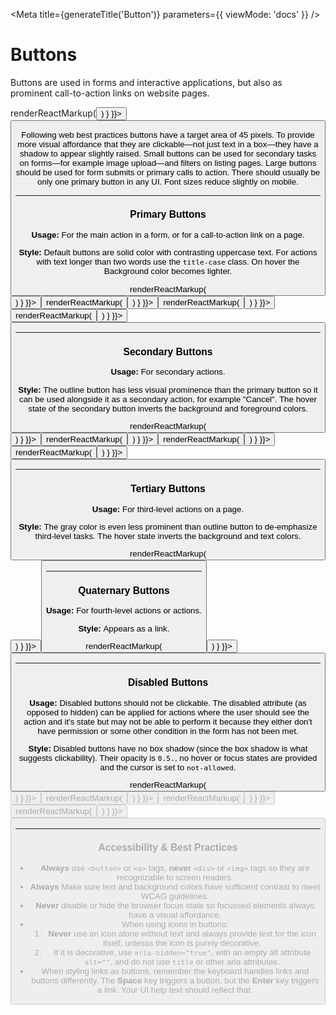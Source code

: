 
<Meta
  title={generateTitle('Button')}
  parameters={{
    viewMode: 'docs'
  }}
/>

# Buttons

Buttons are used in forms and interactive applications, but also as prominent call-to-action links on website pages.

<Canvas>
  <Story
		name="button-primary"
    parameters={{ docs: { transformSource: () => renderReactMarkup(<Button usage="" text="Button"/>) } }}>
      <Button usage="" text="Button" />
  </Story>
</Canvas>

Following web best practices buttons have a target area of 45 pixels. To provide more visual affordance that they are clickable—not just text in a box—they have a shadow to appear slightly raised. Small buttons can be used for secondary tasks on forms—for example image upload—and filters on listing pages. Large buttons should be used for form submits or primary calls to action. There should usually be only one  primary button in any UI. Font sizes reduce slightly on mobile.

<hr className="sp--top" />

### Primary Buttons

<div class="container">
	<div class="row">
    <div class="col-4">
			<p>
				<strong>Usage: </strong>For the main action in a form, or for a call-to-action link on a page.
			</p>
    </div>
    <div class="col-8">
			<p>
				<strong>Style: </strong>Default buttons are solid color with contrasting uppercase text. For actions with text longer than two words use the <code>title-case</code> class. On hover the Background color becomes lighter.
			</p>
    </div>
  </div>
</div>

<Canvas>
  <Story
    name="button-primary-c-primary"
    parameters={{ docs: { transformSource: () => renderReactMarkup(<Button usage="" text="Primary"/>) } }}>
      <Button usage="" text="Primary" />
  </Story>
  <Story
    name="button-primary-c-primary-alt"
    parameters={{ docs: { transformSource: () => renderReactMarkup(<Button usage="" theme="c-primary-alt" text="Primary"/>) } }}>
      <Button usage="" theme="c-primary-alt" text="Primary"/>
  </Story>
  <Story
    name="button-primary-c-highlight"
    parameters={{ docs: { transformSource: () => renderReactMarkup(<Button usage="" theme="c-highlight" text="Primary"/>) } }}>
      <Button usage="" theme="c-highlight" text="Primary"/>
  </Story>
  <Story
    name="button-primary-c-gray"
    parameters={{ docs: { transformSource: () => renderReactMarkup(<Button usage="" theme="c-gray-dark" text="Primary"/>) } }}>
      <Button usage="" theme="c-gray-dark" text="Primary"/>
  </Story>
  <Story story={stories.buttonCSS} />
</Canvas>

<hr className="sp--top" />

### Secondary Buttons

<div class="container">
	<div class="row">
    <div class="col-4">
			<p>
				<strong>Usage: </strong>For secondary actions.
			</p>
    </div>
    <div class="col-8">
			<p>
				<strong>Style: </strong>The outline button has less visual prominence than the primary button so it can be used alongside it as a secondary action, for example "Cancel". The hover state of the secondary button inverts the background and foreground colors.
			</p>
    </div>
  </div>
</div>

<Canvas>
  <Story
    name="button-secondary-c-primary"
    parameters={{ docs: { transformSource: () => renderReactMarkup(<Button usage="secondary" text="Secondary"/>) } }}>
      <Button usage="secondary" text="Secondary" />
  </Story>
  <Story
    name="button-secondary-c-primary-alt"
    parameters={{ docs: { transformSource: () => renderReactMarkup(<Button usage="secondary" theme="c-primary-alt" text="Secondary"/>) } }}>
      <Button usage="secondary" theme="c-primary-alt" text="Secondary"/>
  </Story>
  <Story
    name="button-secondary-c-highlight"
    parameters={{ docs: { transformSource: () => renderReactMarkup(<Button usage="secondary" theme="c-highlight" text="Secondary"/>) } }}>
      <Button usage="secondary" theme="c-highlight" text="Secondary"/>
  </Story>
  <Story
    name="button-secondary-c-gray"
    parameters={{ docs: { transformSource: () => renderReactMarkup(<Button usage="secondary" theme="c-gray-dark" text="Secondary"/>) } }}>
      <Button usage="secondary" theme="c-gray-dark" text="Secondary"/>
  </Story>
  <Story story={stories.buttonCSS2} />
</Canvas>

<hr className="sp--top" />

### Tertiary Buttons

<div class="container">
	<div class="row">
    <div class="col-4">
			<p>
				<strong>Usage: </strong>For third-level actions on a page.
			</p>
    </div>
    <div class="col-8">
			<p>
				<strong>Style: </strong>The gray color is even less prominent than outline button to de-emphasize third-level tasks. The hover state inverts the background and text colors.
			</p>
    </div>
  </div>
</div>

<Canvas>
  <Story
    name="button-tertiary"
    parameters={{ docs: { transformSource: () => renderReactMarkup(<Button usage="tertiary" text="Tertiary"/>) } }}>
      <Button usage="tertiary" text="Tertiary"/>
  </Story>
  <Story story={stories.buttonCSS3} />
</Canvas>

<hr className="sp--top" />

### Quaternary Buttons

<div class="container">
	<div class="row">
    <div class="col-4">
			<p>
				<strong>Usage: </strong>For fourth-level actions or actions.
			</p>
    </div>
    <div class="col-8">
			<p>
				<strong>Style: </strong>Appears as a link.
			</p>
    </div>
  </div>
</div>

<Canvas>
  <Story
    name="button-quaternary"
    parameters={{ docs: { transformSource: () => renderReactMarkup(<Button usage="quaternary" text="Quaternary" />) } }}>
      <Button usage="quaternary" text="Quaternary" />
  </Story>
  <Story story={stories.buttonCSS4} />
</Canvas>

<hr className="sp--top" />

### Disabled Buttons

<div class="container">
	<div class="row">
    <div class="col-6">
			<p>
				<strong>Usage: </strong>Disabled buttons should not be clickable. The disabled attribute (as opposed to hidden) can be applied for actions where the user should see the action and it's state but may not be able to perform it because they either don't have permission or some other condition in the form has not been met.
			</p>
    </div>
    <div class="col-6">
			<p>
				<strong>Style: </strong>Disabled buttons have no box shadow (since the box shadow is what suggests clickability). Their opacity is <code>0.5.</code>, no hover or focus states are provided and the cursor is set to <code>not-allowed</code>.
			</p>
    </div>
  </div>
</div>

<Canvas>
  <Story
    name="button-primary--disabled"
    parameters={{ docs: { transformSource: () => renderReactMarkup(<Button usage="" text="Disabled" disabled/>) } }}>
      <Button usage="" text="Disabled" disabled/>
  </Story>
  <Story
    name="button-secondary--disabled"
    parameters={{ docs: { transformSource: (src) => renderReactMarkup(<Button usage="secondary" text="Disabled" disabled/>) } }}>
      <Button usage="secondary" text="Disabled" disabled/>
  </Story>
  <Story
    name="button-tertiary--disabled"
    parameters={{ docs: { transformSource: (src) => renderReactMarkup(<Button usage="tertiary" text="Disabled" disabled/>) } }}>
      <Button usage="tertiary" text="Disabled" disabled/>
  </Story>
  <Story
    name="button-quaternary--disabled"
    parameters={{ docs: { transformSource: (src) => renderReactMarkup(<Button usage="quaternary" text="Disabled" disabled/>) } }}>
      <Button usage="quaternary" text="Disabled" disabled/>
  </Story>
  <Story story={stories.buttonCSSDisabled} />
</Canvas>

<hr className="sp--top" />

### Accessibility & Best Practices

* **Always** use `<button>` or `<a>` tags, **never** `<div>` or `<img>` tags so they are recognizable to screen readers.
* **Always** Make sure text and background colors have sufficient contrast to meet WCAG guidelines.
* **Never** disable or hide the browser focus state so focussed elements always have a visual affordance.
* When using icons in buttons:
  1. **Never** use an icon alone without text and always provide text for the icon itself, unlesss the icon is purely decorative.
  2. If it is decorative, use `aria-hidden="true"`, with an empty alt attribute `alt=""`, and do not use `title` or other aria attributes.
* When styling links as buttons, remember the keyboard handles links and buttons differently. The **Space** key triggers a button, but the **Enter** key triggers a link. Your UI help text should reflect that.
